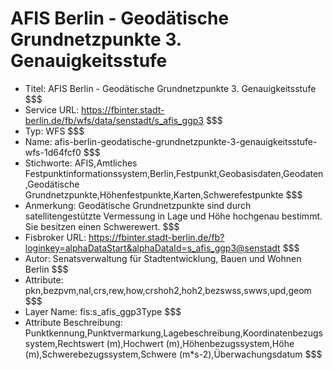# AFIS Berlin - Geodätische Grundnetzpunkte 3. Genauigkeitsstufe
- Titel: AFIS Berlin - Geodätische Grundnetzpunkte 3. Genauigkeitsstufe $$$
- Service URL: https://fbinter.stadt-berlin.de/fb/wfs/data/senstadt/s_afis_ggp3 $$$
- Typ: WFS $$$
- Name: afis-berlin-geodatische-grundnetzpunkte-3-genauigkeitsstufe-wfs-1d64fcf0 $$$
- Stichworte: AFIS,Amtliches Festpunktinformationssystem,Berlin,Festpunkt,Geobasisdaten,Geodaten,Geodätische Grundnetzpunkte,Höhenfestpunkte,Karten,Schwerefestpunkte $$$
- Anmerkung: Geodätische Grundnetzpunkte sind durch satellitengestützte Vermessung in Lage und Höhe hochgenau bestimmt. Sie besitzen einen Schwerewert. $$$
- Fisbroker URL: https://fbinter.stadt-berlin.de/fb?loginkey=alphaDataStart&alphaDataId=s_afis_ggp3@senstadt $$$
- Autor: Senatsverwaltung für Stadtentwicklung, Bauen und Wohnen Berlin $$$
- Attribute: pkn,bezpvm,nal,crs,rew,how,crshoh2,hoh2,bezswss,swws,upd,geom $$$
- Layer Name: fis:s_afis_ggp3Type $$$
- Attribute Beschreibung: Punktkennung,Punktvermarkung,Lagebeschreibung,Koordinatenbezugssystem,Rechtswert (m),Hochwert (m),Höhenbezugssystem,Höhe (m),Schwerebezugssystem,Schwere (m*s-2),Überwachungsdatum $$$
